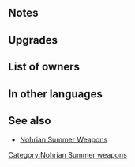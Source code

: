 {{SkillPage Tabs}}{{Weapon Infobox
|tagid=SID_リリスの浮き輪＋
|weaponType=Axe
|might=14
|range=1
|effect=Grants Atk/Spd+1 to allies within 2 spaces during combat.
|cost=300
|exclusive=0
|statModifiers=0,14,0,0,0
|refinePaths=default
|refineSP=350
|refineMedals=500
|refineStones=50
|properties=
}}
==Notes==
{{Combat boosts}}
{{AlliesCombatEffect|effect=combat boost}}
==Upgrades==
{{Weapon Upgrade List}}
==List of owners==
{{Skill Hero List}}
==In other languages==
{{OtherLanguages
|japanese=リリスの浮き輪＋
|german=Gummi-Lilith+
|spanishEU=Flotador Lilith +
|spanishLA=Flotador Lilith +
|french=Bouée Lilith +
|italian=Lilith gonfiabile+
|chineseTW=莉莉絲的浮排＋
|portuguese=Boia Lilith+
}}
==See also==
* [[Nohrian Summer Weapons]]
{{Weapons Navbox}}
[[Category:Nohrian Summer weapons]]
